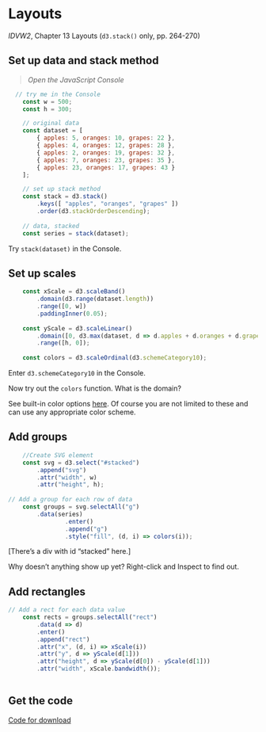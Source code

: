 # Layouts <i class="fa fa-bar-chart"></i>

<script src="https://d3js.org/d3.v7.js"></script>

*IDVW2*, Chapter 13 Layouts (`d3.stack()` only, pp. 264-270)

## Set up data and stack method
> <i class="fa fa-hand-o-right"></i> *Open the JavaScript Console* <i class="fa fa-terminal"></i>

``` js
  // try me in the Console   
	const w = 500;
	const h = 300;

	// original data
	const dataset = [
		{ apples: 5, oranges: 10, grapes: 22 },
		{ apples: 4, oranges: 12, grapes: 28 },
		{ apples: 2, oranges: 19, grapes: 32 },
		{ apples: 7, oranges: 23, grapes: 35 },
		{ apples: 23, oranges: 17, grapes: 43 }
	];

	// set up stack method
	const stack = d3.stack()
		.keys([ "apples", "oranges", "grapes" ])
		.order(d3.stackOrderDescending);  
		
	// data, stacked
	const series = stack(dataset);	
```

Try `stack(dataset)` in the Console.

## Set up scales

``` js
	const xScale = d3.scaleBand()
		.domain(d3.range(dataset.length))
		.range([0, w])
		.paddingInner(0.05);
		
	const yScale = d3.scaleLinear()
		.domain([0,	d3.max(dataset, d => d.apples + d.oranges + d.grapes)])
		.range([h, 0]); 
				
	const colors = d3.scaleOrdinal(d3.schemeCategory10);
```

Enter `d3.schemeCategory10` in the Console. 

Now try out the `colors` function. What is the domain?

See built-in color options [here](https://github.com/d3/d3-scale-chromatic){target="_blank"}. Of course you are not limited to these and can use any appropriate color scheme.
	
## Add groups
	
``` js		
	//Create SVG element
	const svg = d3.select("#stacked")
		.append("svg")
		.attr("width", w)
		.attr("height", h);
	
// Add a group for each row of data
	const groups = svg.selectAll("g")
		.data(series)
				.enter()
				.append("g")
				.style("fill", (d, i) => colors(i));
```
<div id="stacked"></div>

[There's a div with id "stacked" here.]

Why doesn't anything show up yet? Right-click and Inspect to find out.

## Add rectangles

``` js
// Add a rect for each data value
	const rects = groups.selectAll("rect")
		.data(d => d)
		.enter()
		.append("rect")
		.attr("x", (d, i) => xScale(i))
		.attr("y", d => yScale(d[1]))
		.attr("height", d => yScale(d[0]) - yScale(d[1]))
		.attr("width", xScale.bandwidth());
						
```

## Get the code

[Code for download](https://raw.githubusercontent.com/jtr13/d3book/main/code/stackedbar.html){target="_blank"}


